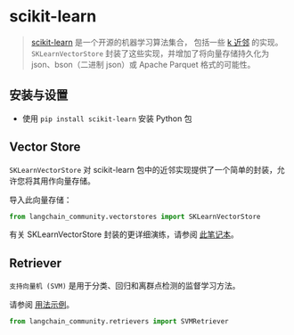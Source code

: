# scikit-learn

>[scikit-learn](https://scikit-learn.org/stable/) 是一个开源的机器学习算法集合，
>包括一些 [k 近邻](https://scikit-learn.org/stable/modules/generated/sklearn.neighbors.NearestNeighbors.html) 的实现。`SKLearnVectorStore` 封装了这些实现，并增加了将向量存储持久化为 json、bson（二进制 json）或 Apache Parquet 格式的可能性。

## 安装与设置

- 使用 `pip install scikit-learn` 安装 Python 包


## Vector Store

`SKLearnVectorStore` 对 scikit-learn 包中的近邻实现提供了一个简单的封装，允许您将其用作向量存储。

导入此向量存储：

```python
from langchain_community.vectorstores import SKLearnVectorStore
```

有关 SKLearnVectorStore 封装的更详细演练，请参阅 [此笔记本](/docs/integrations/vectorstores/sklearn)。


## Retriever

`支持向量机 (SVM)` 是用于分类、回归和离群点检测的监督学习方法。

请参阅 [用法示例](/docs/integrations/retrievers/svm)。

```python
from langchain_community.retrievers import SVMRetriever
```